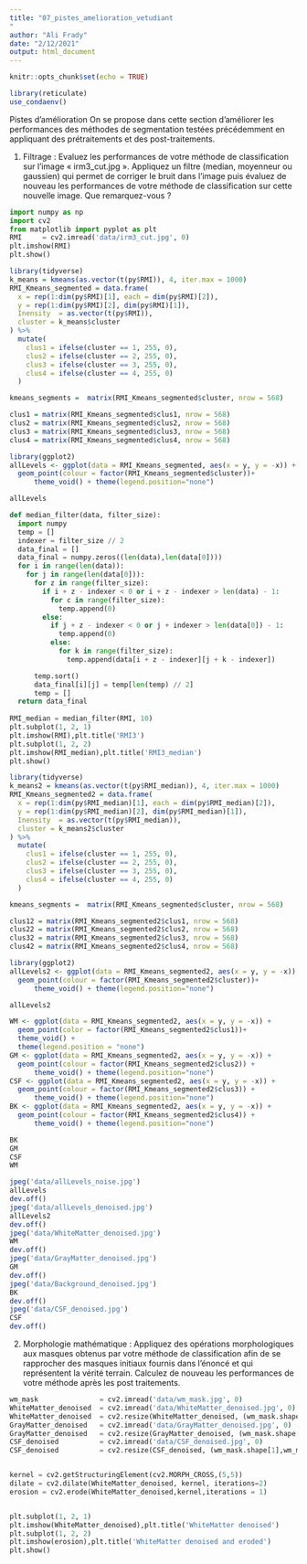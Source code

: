 ```yaml
---
title: "07_pistes_amelioration_vetudiant
"
author: "Ali Frady"
date: "2/12/2021"
output: html_document
---
```


```r
knitr::opts_chunk$set(echo = TRUE)
```

```r
library(reticulate)
use_condaenv()
```


Pistes d'amélioration
On se propose dans cette section d’améliorer les performances des méthodes de segmentation testées précédemment en appliquant des prétraitements et des post-traitements.

1) Filtrage : Evaluez les performances de votre méthode de classification sur l’image « irm3_cut.jpg ». Appliquez un filtre (median, moyenneur ou gaussien) qui permet de corriger le bruit dans l’image puis évaluez de nouveau les performances de votre méthode de classification sur cette nouvelle image. Que remarquez-vous ?
```python
import numpy as np
import cv2
from matplotlib import pyplot as plt
RMI     = cv2.imread('data/irm3_cut.jpg', 0)
plt.imshow(RMI)
plt.show()
```

```r
library(tidyverse)
k_means = kmeans(as.vector(t(py$RMI)), 4, iter.max = 1000)
RMI_Kmeans_segmented = data.frame(
  x = rep(1:dim(py$RMI)[1], each = dim(py$RMI)[2]),
  y = rep(1:dim(py$RMI)[2], dim(py$RMI)[1]),
  Inensity  = as.vector(t(py$RMI)),
  cluster = k_means$cluster
) %>%
  mutate(
    clus1 = ifelse(cluster == 1, 255, 0),
    clus2 = ifelse(cluster == 2, 255, 0),
    clus3 = ifelse(cluster == 3, 255, 0),
    clus4 = ifelse(cluster == 4, 255, 0)
  )

kmeans_segments =  matrix(RMI_Kmeans_segmented$cluster, nrow = 568)

clus1 = matrix(RMI_Kmeans_segmented$clus1, nrow = 568)
clus2 = matrix(RMI_Kmeans_segmented$clus2, nrow = 568)
clus3 = matrix(RMI_Kmeans_segmented$clus3, nrow = 568)
clus4 = matrix(RMI_Kmeans_segmented$clus4, nrow = 568)
```


```r
library(ggplot2)
allLevels <- ggplot(data = RMI_Kmeans_segmented, aes(x = y, y = -x)) + 
  geom_point(colour = factor(RMI_Kmeans_segmented$cluster))+
      theme_void() + theme(legend.position="none")

allLevels
```



```python
def median_filter(data, filter_size):
  import numpy
  temp = []
  indexer = filter_size // 2
  data_final = []
  data_final = numpy.zeros((len(data),len(data[0])))
  for i in range(len(data)):
    for j in range(len(data[0])):
      for z in range(filter_size):
        if i + z - indexer < 0 or i + z - indexer > len(data) - 1:
          for c in range(filter_size):
            temp.append(0)
        else:
          if j + z - indexer < 0 or j + indexer > len(data[0]) - 1:
            temp.append(0)
          else:
            for k in range(filter_size):
              temp.append(data[i + z - indexer][j + k - indexer])

      temp.sort()
      data_final[i][j] = temp[len(temp) // 2]
      temp = []
  return data_final
    
RMI_median = median_filter(RMI, 10)
plt.subplot(1, 2, 1)
plt.imshow(RMI),plt.title('RMI3') 
plt.subplot(1, 2, 2)
plt.imshow(RMI_median),plt.title('RMI3_median') 
plt.show()

```


```r
library(tidyverse)
k_means2 = kmeans(as.vector(t(py$RMI_median)), 4, iter.max = 1000)
RMI_Kmeans_segmented2 = data.frame(
  x = rep(1:dim(py$RMI_median)[1], each = dim(py$RMI_median)[2]),
  y = rep(1:dim(py$RMI_median)[2], dim(py$RMI_median)[1]),
  Inensity  = as.vector(t(py$RMI_median)),
  cluster = k_means2$cluster
) %>%
  mutate(
    clus1 = ifelse(cluster == 1, 255, 0),
    clus2 = ifelse(cluster == 2, 255, 0),
    clus3 = ifelse(cluster == 3, 255, 0),
    clus4 = ifelse(cluster == 4, 255, 0)
  )

kmeans_segments =  matrix(RMI_Kmeans_segmented$cluster, nrow = 568)

clus12 = matrix(RMI_Kmeans_segmented2$clus1, nrow = 568)
clus22 = matrix(RMI_Kmeans_segmented2$clus2, nrow = 568)
clus32 = matrix(RMI_Kmeans_segmented2$clus3, nrow = 568)
clus42 = matrix(RMI_Kmeans_segmented2$clus4, nrow = 568)
```

```r
library(ggplot2)
allLevels2 <- ggplot(data = RMI_Kmeans_segmented2, aes(x = y, y = -x)) + 
  geom_point(colour = factor(RMI_Kmeans_segmented2$cluster))+
      theme_void() + theme(legend.position="none")

allLevels2
```
```r
WM <- ggplot(data = RMI_Kmeans_segmented2, aes(x = y, y = -x)) +
  geom_point(color = factor(RMI_Kmeans_segmented2$clus1))+
  theme_void() +
  theme(legend.position = "none") 
GM <- ggplot(data = RMI_Kmeans_segmented2, aes(x = y, y = -x)) + 
  geom_point(colour = factor(RMI_Kmeans_segmented2$clus2)) +
      theme_void() + theme(legend.position="none")
CSF <- ggplot(data = RMI_Kmeans_segmented2, aes(x = y, y = -x)) + 
  geom_point(colour = factor(RMI_Kmeans_segmented2$clus3)) +
      theme_void() + theme(legend.position="none")
BK <- ggplot(data = RMI_Kmeans_segmented2, aes(x = y, y = -x)) + 
  geom_point(colour = factor(RMI_Kmeans_segmented2$clus4)) +
      theme_void() + theme(legend.position="none")

BK
GM   
CSF  
WM
```

```r
jpeg('data/allLevels_noise.jpg')
allLevels
dev.off()
jpeg('data/allLevels_denoised.jpg')
allLevels2
dev.off()
jpeg('data/WhiteMatter_denoised.jpg')
WM
dev.off()
jpeg('data/GrayMatter_denoised.jpg')
GM
dev.off()
jpeg('data/Background_denoised.jpg')
BK
dev.off()
jpeg('data/CSF_denoised.jpg')
CSF
dev.off()
```


2) Morphologie mathématique : Appliquez des opérations morphologiques aux masques obtenus par votre méthode de classification afin de se rapprocher des masques initiaux fournis dans l’énoncé et qui représentent la vérité terrain. Calculez de nouveau les performances de votre méthode après les post traitements.


```python
wm_mask               = cv2.imread('data/wm_mask.jpg', 0)
WhiteMatter_denoised  = cv2.imread('data/WhiteMatter_denoised.jpg', 0)
WhiteMatter_denoised  = cv2.resize(WhiteMatter_denoised, (wm_mask.shape[1],wm_mask.shape[0]))
GrayMatter_denoised   = cv2.imread('data/GrayMatter_denoised.jpg', 0)
GrayMatter_denoised   = cv2.resize(GrayMatter_denoised, (wm_mask.shape[1],wm_mask.shape[0]))
CSF_denoised          = cv2.imread('data/CSF_denoised.jpg', 0)
CSF_denoised          = cv2.resize(CSF_denoised, (wm_mask.shape[1],wm_mask.shape[0]))


kernel = cv2.getStructuringElement(cv2.MORPH_CROSS,(5,5))
dilate = cv2.dilate(WhiteMatter_denoised, kernel, iterations=2)
erosion = cv2.erode(WhiteMatter_denoised,kernel,iterations = 1)


plt.subplot(1, 2, 1)
plt.imshow(WhiteMatter_denoised),plt.title('WhiteMatter denoised') 
plt.subplot(1, 2, 2)
plt.imshow(erosion),plt.title('WhiteMatter denoised and eroded') 
plt.show()
```




